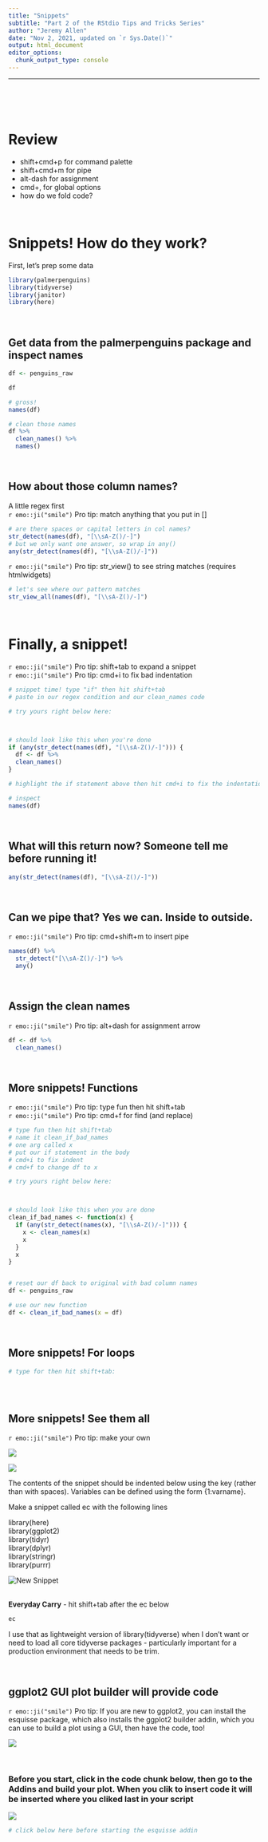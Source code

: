 ```yaml
---
title: "Snippets"
subtitle: "Part 2 of the RStdio Tips and Tricks Series"
author: "Jeremy Allen"
date: "Nov 2, 2021, updated on `r Sys.Date()`"
output: html_document
editor_options: 
  chunk_output_type: console
---
```


------------------------------------------------------------------------

<br>\
<br>

# Review

-   shift+cmd+p for command palette
-   shift+cmd+m for pipe
-   alt-dash for assignment
-   cmd+, for global options
-   how do we fold code?

<br>

# Snippets! How do they work?

First, let's prep some data

```r

library(palmerpenguins)
library(tidyverse)
library(janitor)
library(here)

```

<br>

## Get data from the palmerpenguins package and inspect names

```r

df <- penguins_raw

df

# gross!
names(df)

# clean those names
df %>% 
  clean_names() %>% 
  names()

```

<br>

## How about those column names?

A little regex first\
`r emo::ji("smile")` Pro tip: match anything that you put in []

```r

# are there spaces or capital letters in col names?
str_detect(names(df), "[\\sA-Z()/-]")
# but we only want one answer, so wrap in any()
any(str_detect(names(df), "[\\sA-Z()/-]"))

```

`r emo::ji("smile")` Pro tip: str_view() to see string matches (requires htmlwidgets)

```r

# let's see where our pattern matches
str_view_all(names(df), "[\\sA-Z()/-]")

```

<br>

# Finally, a snippet!

`r emo::ji("smile")` Pro tip: shift+tab to expand a snippet  
`r emo::ji("smile")` Pro tip: cmd+i to fix bad indentation

```r

# snippet time! type "if" then hit shift+tab
# paste in our regex condition and our clean_names code

# try yours right below here:



# should look like this when you're done
if (any(str_detect(names(df), "[\\sA-Z()/-]"))) {
  df <- df %>% 
  clean_names()
}

# highlight the if statement above then hit cmd+i to fix the indentation

# inspect
names(df)

```

<br>

## What will this return now? Someone tell me before running it!

```r

any(str_detect(names(df), "[\\sA-Z()/-]"))

```

<br>

## Can we pipe that? Yes we can. Inside to outside.

`r emo::ji("smile")` Pro tip: cmd+shift+m to insert pipe

```r

names(df) %>% 
  str_detect("[\\sA-Z()/-]") %>% 
  any()

```

<br>

## Assign the clean names

`r emo::ji("smile")` Pro tip: alt+dash for assignment arrow

```r

df <- df %>% 
  clean_names()

```

<br>

## More snippets! Functions

`r emo::ji("smile")` Pro tip: type fun then hit shift+tab\
`r emo::ji("smile")` Pro tip: cmd+f for find (and replace)

```r

# type fun then hit shift+tab
# name it clean_if_bad_names
# one arg called x
# put our if statement in the body
# cmd+i to fix indent
# cmd+f to change df to x

# try yours right below here:



# should look like this when you are done
clean_if_bad_names <- function(x) {
  if (any(str_detect(names(x), "[\\sA-Z()/-]"))) {
    x <- clean_names(x)
    x
  }
  x
}


# reset our df back to original with bad column names
df <- penguins_raw

# use our new function
df <- clean_if_bad_names(x = df)

```

<br>

## More snippets! For loops

```r

# type for then hit shift+tab:



```

<br>

## More snippets! See them all

`r emo::ji("smile")` Pro tip: make your own

![](images/snippets1.png)

![](images/snippets2.png)

The contents of the snippet should be indented below using the <tab> key (rather than with spaces). Variables can be defined using the form {1:varname}.

Make a snippet called ec with the following lines

library(here)  
library(ggplot2)  
library(tidyr)  
library(dplyr)  
library(stringr)  
library(purrr)  

![New Snippet](images/ec_snippet.png "New snippet in the snippet editor pane")\
<br>

**Everyday Carry** - hit shift+tab after the ec below

```r

ec

```

I use that as lightweight version of library(tidyverse) when I don't want or need to load all core tidyverse packages - particularly important for a production environment that needs to be trim.

<br>

## ggplot2 GUI plot builder will provide code

`r emo::ji("smile")` Pro tip: If you are new to ggplot2, you can install the esquisse package, which also installs the ggplot2 builder addin, which you can use to build a plot using a GUI, then have the code, too!

![](images/esqui0.gif)  

<br>

### Before you start, click in the code chunk below, then go to the Addins and build your plot. When you clik to insert code it will be inserted where you cliked last in your script

![](images/esqui3.gif)  

```r

# click below here before starting the esquisse addin


```

